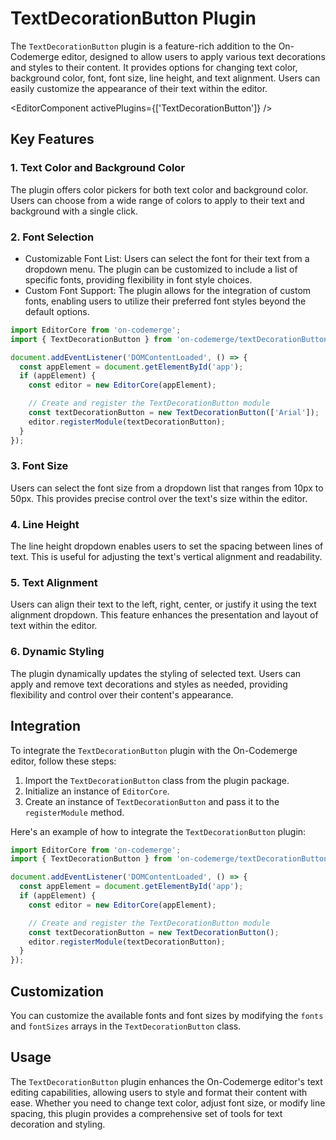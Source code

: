 # TextDecorationButton Plugin

The `TextDecorationButton` plugin is a feature-rich addition to the On-Codemerge editor, designed to allow users to apply various text decorations and styles to their content. It provides options for changing text color, background color, font, font size, line height, and text alignment. Users can easily customize the appearance of their text within the editor.


<EditorComponent activePlugins={['TextDecorationButton']} />

## Key Features

### 1. Text Color and Background Color

The plugin offers color pickers for both text color and background color. Users can choose from a wide range of colors to apply to their text and background with a single click.

### 2. Font Selection

- Customizable Font List: Users can select the font for their text from a dropdown menu. The plugin can be customized to include a list of specific fonts, providing flexibility in font style choices.
- Custom Font Support: The plugin allows for the integration of custom fonts, enabling users to utilize their preferred font styles beyond the default options.

```jsx title="Custom fonts example"
import EditorCore from 'on-codemerge';
import { TextDecorationButton } from 'on-codemerge/textDecorationButton';

document.addEventListener('DOMContentLoaded', () => {
  const appElement = document.getElementById('app');
  if (appElement) {
    const editor = new EditorCore(appElement);

    // Create and register the TextDecorationButton module
    const textDecorationButton = new TextDecorationButton(['Arial']);
    editor.registerModule(textDecorationButton);
  }
});
```

### 3. Font Size

Users can select the font size from a dropdown list that ranges from 10px to 50px. This provides precise control over the text's size within the editor.

### 4. Line Height

The line height dropdown enables users to set the spacing between lines of text. This is useful for adjusting the text's vertical alignment and readability.

### 5. Text Alignment

Users can align their text to the left, right, center, or justify it using the text alignment dropdown. This feature enhances the presentation and layout of text within the editor.

### 6. Dynamic Styling

The plugin dynamically updates the styling of selected text. Users can apply and remove text decorations and styles as needed, providing flexibility and control over their content's appearance.

## Integration

To integrate the `TextDecorationButton` plugin with the On-Codemerge editor, follow these steps:

1. Import the `TextDecorationButton` class from the plugin package.
2. Initialize an instance of `EditorCore`.
3. Create an instance of `TextDecorationButton` and pass it to the `registerModule` method.

Here's an example of how to integrate the `TextDecorationButton` plugin:

```javascript
import EditorCore from 'on-codemerge';
import { TextDecorationButton } from 'on-codemerge/textDecorationButton';

document.addEventListener('DOMContentLoaded', () => {
  const appElement = document.getElementById('app');
  if (appElement) {
    const editor = new EditorCore(appElement);

    // Create and register the TextDecorationButton module
    const textDecorationButton = new TextDecorationButton();
    editor.registerModule(textDecorationButton);
  }
});
```

## Customization

You can customize the available fonts and font sizes by modifying the `fonts` and `fontSizes` arrays in the `TextDecorationButton` class.

## Usage

The `TextDecorationButton` plugin enhances the On-Codemerge editor's text editing capabilities, allowing users to style and format their content with ease. Whether you need to change text color, adjust font size, or modify line spacing, this plugin provides a comprehensive set of tools for text decoration and styling.

